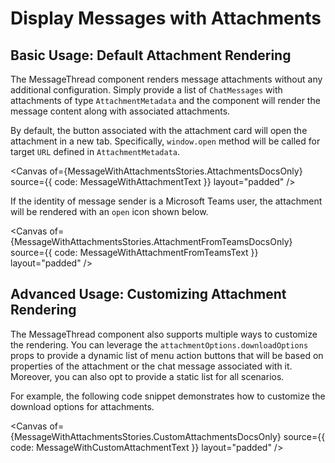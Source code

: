 


<Meta of={MessageWithAttachmentsStories} />

# Display Messages with Attachments

## Basic Usage: Default Attachment Rendering

The MessageThread component renders message attachments without any additional configuration. Simply provide a
list of `ChatMessages` with attachments of type `AttachmentMetadata` and the component will render the message
content along with associated attachments.

By default, the button associated with the attachment card will open the attachment in a new tab.
Specifically, `window.open` method will be called for target `URL` defined in `AttachmentMetadata`.

<Canvas
  of={MessageWithAttachmentsStories.AttachmentsDocsOnly}
  source={{ code: MessageWithAttachmentText }}
  layout="padded"
/>

If the identity of message sender is a Microsoft Teams user, the attachment will be rendered with an `open`
icon shown below.

<Canvas
  of={MessageWithAttachmentsStories.AttachmentFromTeamsDocsOnly}
  source={{ code: MessageWithAttachmentFromTeamsText }}
  layout="padded"
/>

## Advanced Usage: Customizing Attachment Rendering

<DetailedBetaBanner />

The MessageThread component also supports multiple ways to customize the rendering. You can leverage the
`attachmentOptions.downloadOptions` props to provide a dynamic list of menu action buttons that will be based
on properties of the attachment or the chat message associated with it. Moreover, you can also opt to provide
a static list for all scenarios.

For example, the following code snippet demonstrates how to customize the download options for attachments.

<Canvas
  of={MessageWithAttachmentsStories.CustomAttachmentsDocsOnly}
  source={{ code: MessageWithCustomAttachmentText }}
  layout="padded"
/>
